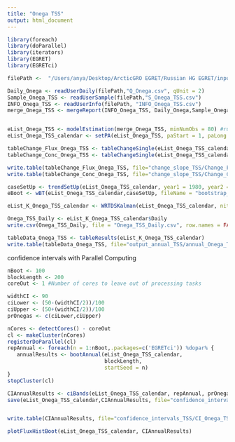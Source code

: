 ```yaml
---
title: "Onega TSS"
output: html_document
---
```


```r
library(foreach)
library(doParallel)
library(iterators)
library(EGRET)
library(EGRETci)
```

```r
filePath <-  "/Users/anya/Desktop/ArcticGRO EGRET/Russian HG EGRET/input_data/"

Daily_Onega <- readUserDaily(filePath,"Q_Onega.csv", qUnit = 2)
Sample_Onega_TSS <- readUserSample(filePath,"S_Onega_TSS.csv")
INFO_Onega_TSS <- readUserInfo(filePath, "INFO_Onega_TSS.csv")
merge_Onega_TSS <- mergeReport(INFO_Onega_TSS, Daily_Onega,Sample_Onega_TSS)


eList_Onega_TSS <- modelEstimation(merge_Onega_TSS, minNumObs = 80) #run WRTDS model
eList_Onega_TSS_calendar <- setPA(eList_Onega_TSS, paStart = 1, paLong =12)
```

```r
tableChange_Flux_Onega_TSS <- tableChangeSingle(eList_Onega_TSS_calendar, yearPoints=c(1980,1992), flux = TRUE)
tableChange_Conc_Onega_TSS <- tableChangeSingle(eList_Onega_TSS_calendar, yearPoints=c(1980,1992), flux = FALSE)

write.table(tableChange_Flux_Onega_TSS, file="change_slope_TSS/Change_Flux_Onega_TSS.csv",sep=",", row.names = FALSE,quote=FALSE)
write.table(tableChange_Conc_Onega_TSS, file="change_slope_TSS/Change_Conc_Onega_TSS.csv",sep=",", row.names = FALSE,quote=FALSE)
```

```r
caseSetUp <- trendSetUp(eList_Onega_TSS_calendar, year1 = 1980, year2 = 1992, nBoot = 100, bootBreak = 39, blockLength = 200)
eBoot <- wBT(eList_Onega_TSS_calendar,caseSetUp, fileName = "bootstrap_TSS/bootstrap_summary_Onega_TSS.txt")
```

```r
eList_K_Onega_TSS_calendar <- WRTDSKalman(eList_Onega_TSS_calendar, niter = 200) #run WRTDS-Kalman model
```

```r
Onega_TSS_Daily <- eList_K_Onega_TSS_calendar$Daily
write.csv(Onega_TSS_Daily, file = "Onega_TSS_Daily.csv", row.names = FALSE)
```

```r
tableData_Onega_TSS <- tableResults(eList_K_Onega_TSS_calendar)
write.table(tableData_Onega_TSS, file="output_annual_TSS/annual_Onega_TSS.csv",sep=",", row.names = FALSE,quote=FALSE)
```

confidence intervals with Parallel Computing
```r
nBoot <- 100
blockLength <- 200
coreOut <- 1 #Number of cores to leave out of processing tasks

widthCI <- 90
ciLower <- (50-(widthCI/2))/100
ciUpper <- (50+(widthCI/2))/100
prOnegas <- c(ciLower,ciUpper)

nCores <- detectCores() - coreOut
cl <- makeCluster(nCores)
registerDoParallel(cl)
repAnnual <- foreach(n = 1:nBoot,.packages=c('EGRETci')) %dopar% {
   annualResults <- bootAnnual(eList_Onega_TSS_calendar, 
                               blockLength,
                               startSeed = n)  
}
stopCluster(cl)               

CIAnnualResults <- ciBands(eList_Onega_TSS_calendar, repAnnual, prOnegas)
save(eList_Onega_TSS_calendar,CIAnnualResults, file="confidence_intervals_TSS/CI_Onega_TSS.RData")


write.table(CIAnnualResults, file="confidence_intervals_TSS/CI_Onega_TSS.csv",sep=",", row.names = FALSE,quote=FALSE)
```

```r
plotFluxHistBoot(eList_Onega_TSS_calendar, CIAnnualResults)
```
